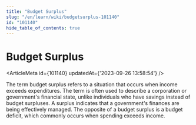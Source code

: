 ```yaml
---
title: "Budget Surplus"
slug: "/en/learn/wiki/budgetsurplus-101140"
id: "101140"
hide_table_of_contents: true
---
```



# Budget Surplus

<ArticleMeta id={101140} updatedAt={'2023-09-26 13:58:54'} />
<div className='border-solid border-b border-t-0 my-4 border-[var(--ifm-color-gray-300)]' />

The term budget surplus refers to a situation that occurs when income exceeds expenditures. The term is often used to describe a corporation or government's financial state, unlike individuals who have savings instead of budget surpluses. A surplus indicates that a government's finances are being effectively managed. The opposite of a budget surplus is a budget deficit, which commonly occurs when spending exceeds income.
